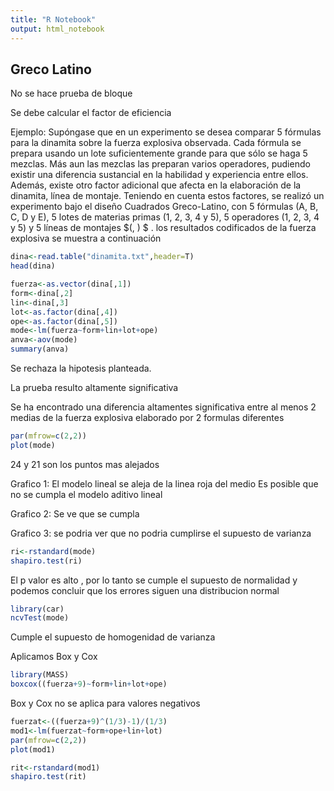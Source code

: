 ```yaml
---
title: "R Notebook"
output: html_notebook
---
```


Greco Latino
------------

No se hace prueba de bloque

Se debe calcular el factor de eficiencia

Ejemplo: Supóngase que en un experimento se desea comparar 5 fórmulas para la dinamita sobre la fuerza explosiva observada. Cada fórmula se prepara usando un lote suficientemente grande para que sólo se haga 5 mezclas. Más aun las mezclas  las preparan varios operadores, pudiendo existir una diferencia sustancial en la habilidad y experiencia entre ellos. Además, existe otro factor adicional que afecta en la elaboración de la dinamita, línea de montaje. Teniendo en cuenta estos factores, se realizó un experimento bajo el diseño Cuadrados Greco-Latino,  con 5 fórmulas (A, B, C, D y E), 5 lotes de materias primas (1, 2, 3, 4 y 5), 5 operadores (1, 2, 3, 4 y 5)  y 5 líneas de montajes $(\alpha, \beta ) $ . los resultados codificados de la fuerza explosiva se muestra a continuación


```r
dina<-read.table("dinamita.txt",header=T)
head(dina)

```

```r
fuerza<-as.vector(dina[,1])
form<-dina[,2]
lin<-dina[,3]
lot<-as.factor(dina[,4])
ope<-as.factor(dina[,5])
mode<-lm(fuerza~form+lin+lot+ope)
anva<-aov(mode)
summary(anva)

```
Se rechaza la hipotesis planteada.

La prueba resulto altamente significativa

Se ha encontrado una diferencia altamentes significativa entre al menos 2 medias de la fuerza explosiva elaborado por 2 formulas diferentes

```r
par(mfrow=c(2,2))
plot(mode)

```

24 y 21 son los puntos mas alejados

Grafico 1: El modelo lineal se aleja de la linea roja del medio 
Es posible que no se cumpla el modelo aditivo lineal

Grafico 2: Se ve que se cumpla

Grafico 3: se podria ver que no podria cumplirse el supuesto de varianza


```r
ri<-rstandard(mode)
shapiro.test(ri)

```
El p valor es alto , por lo tanto se cumple el supuesto de normalidad y podemos concluir que los errores siguen una distribucion normal

```r
library(car)
ncvTest(mode)

```

Cumple el supuesto de homogenidad de varianza

Aplicamos Box y Cox

```r
library(MASS)
boxcox((fuerza+9)~form+lin+lot+ope)
```
Box y Cox no se aplica para valores negativos

```r
fuerzat<-((fuerza+9)^(1/3)-1)/(1/3)
mod1<-lm(fuerzat~form+ope+lin+lot)
par(mfrow=c(2,2))
plot(mod1)

```

```r
rit<-rstandard(mod1)
shapiro.test(rit)

```

